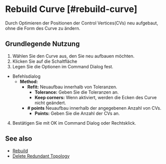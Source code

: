 
# Rebuild Curve [#rebuild-curve]

<Reference shortcut="" command="Rebuild Curve" button="Rechts von der Befehlsleiste" />

Durch Optimieren der Positionen der Control Vertices(CVs) neu aufgebaut, ohne die Form des Curve zu ändern.

## Grundlegende Nutzung

1. Wählen Sie den Curve aus, den Sie neu aufbauen möchten.
2. Klicken Sie auf die Schaltfläche <ButtonIcon type="button-rebuild" />
3. Legen Sie die Optionen im Command Dialog fest.
  - <Kst>Befehlsdialog</Kst>
    - **Method:**
      - **Refit:** Neuaufbau innerhalb von Toleranzen.
        - **Tolerance:** Geben Sie die Toleranzen an.
        - **Keep corners:** Wenn aktiviert, werden die Ecken des Curve nicht geändert.
      - **# points** Neuaufbau innerhalb der angegebenen Anzahl von CVs.
        - **Points:** Geben Sie die Anzahl der CVs an.
4. Bestätigen Sie mit OK im Command Dialog oder Rechtsklick.

<VideoPlayer fileName="rebuild-curve"/>

## See also
- [Rebuild](rebuild)
- [Delete Redundant Topology](delete-redundant-topology)
